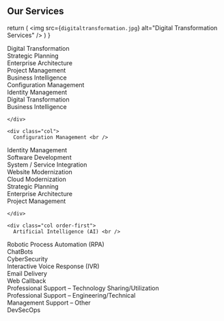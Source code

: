 ## Our Services


  return (
    <img src={`digitaltransformation.jpg`} alt="Digital Transformation Services" />
  )
}

<div class="container">
  <div class="row">
    <div class="col order-last">
      
Digital Transformation <br />
Strategic Planning <br />
Enterprise Architecture <br />
Project Management <br />
Business Intelligence <br />
Configuration Management <br />
Identity Management <br />
Digital Transformation <br />
Business Intelligence <br />
      
    </div>
    
    <div class="col">
      Configuration Management <br />
Identity Management <br />
Software Development <br />
System / Service Integration <br />
Website Modernization <br />
Cloud Modernization <br />
      Strategic Planning <br />
Enterprise Architecture <br />
Project Management <br />

      
    </div>
    
    <div class="col order-first">
      Artificial Intelligence (AI) <br />
Robotic Process Automation (RPA) <br />
ChatBots <br />
CyberSecurity <br />
Interactive Voice Response (IVR) <br />
Email Delivery <br />
Web Callback <br />
Professional Support – Technology Sharing/Utilization <br />
Professional Support – Engineering/Technical <br />
Management Support – Other <br />
DevSecOps
    </div>
  </div>
</div>


